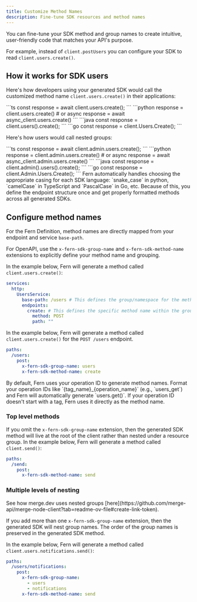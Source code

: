 ```yaml
---
title: Customize Method Names
description: Fine-tune SDK resources and method names
---
```


You can fine-tune your SDK method and group names to create intuitive, user-friendly
code that matches your API's purpose. 

For example, instead of `client.postUsers`
you can configure your SDK to read `client.users.create()`.


## How it works for SDK users

Here's how developers using your generated SDK would call the customized method
name `client.users.create()` in their applications:

<CodeBlocks>
  <CodeBlock title="TypeScript">
    ```ts
    const response = await client.users.create();
    ```
  </CodeBlock>
  <CodeBlock title="Python">
    ```python
    response = client.users.create()
    # or async
    response = await async_client.users.create()
    ```
  </CodeBlock>
  <CodeBlock title="Java">
    ```java
    const response = client.users().create();
    ```
  </CodeBlock>
  <CodeBlock title="Go">
    ```go
    const response = client.Users.Create();
    ```
  </CodeBlock>
</CodeBlocks>

Here's how users would call nested groups:

<CodeBlocks>
  <CodeBlock title="TypeScript">
    ```ts
    const response = await client.admin.users.create();
    ```
  </CodeBlock>
  <CodeBlock title="Python">
    ```python
    response = client.admin.users.create()
    # or async
    response = await async_client.admin.users.create()
    ```
  </CodeBlock>
  <CodeBlock title="Java">
    ```java
    const response = client.admin().users().create();
    ```
  </CodeBlock>
  <CodeBlock title="Go">
    ```go
    const response = client.Admin.Users.Create();
    ```
  </CodeBlock>
</CodeBlocks>

<Note title="Casing is automatically configured">
  Fern automatically handles choosing the appropriate casing for each SDK
  language: `snake_case` in python, `camelCase` in TypeScript and `PascalCase` in
  Go, etc. Because of this, you define the endpoint structure once and get
  properly formatted methods across all generated SDKs.
</Note>

## Configure method names

For the Fern Definition, method names are directly mapped from your endpoint and service `base-path`.

For OpenAPI, use the `x-fern-sdk-group-name` and `x-fern-sdk-method-name` extensions to
explicitly define your method name and grouping.

<AccordionGroup>
<Accordion title="Fern Definition">

In the example below, Fern will generate a method called `client.users.create()`:

```yaml title="users.yml" {4, 6}
services:
  http:
    UsersService: 
      base-path: /users # This defines the group/namespace for the methods
      endpoints:
        create: # This defines the specific method name within the group
          method: POST
          path: ""
```

</Accordion>
<Accordion title="OpenAPI">

In the example below, Fern will generate a
method called `client.users.create()` for the `POST /users` endpoint.

```yaml title="openapi.yaml" {4-5}
paths:
  /users:
    post:
      x-fern-sdk-group-name: users
      x-fern-sdk-method-name: create
```
<Note title="Fern automatically parses `operationId`">
  By default, Fern uses your operation ID to generate method names. Format your
  operation IDs like `{tag_name}_{operation_name}` (e.g., `users_get`) and Fern
  will automatically generate `users.get()`. If your operation ID doesn't start
  with a tag, Fern uses it directly as the method name.
</Note>

### Top level methods

If you omit the `x-fern-sdk-group-name` extension, then the generated SDK method
will live at the root of the client rather than nested under a resource group.
In the example below, Fern will generate a method called `client.send()`:

```yaml title="openapi.yaml" {4}
paths:
  /send:
    post:
      x-fern-sdk-method-name: send
```

### Multiple levels of nesting

<Note>
See how merge.dev uses nested groups [here](https://github.com/merge-api/merge-node-client?tab=readme-ov-file#create-link-token).
</Note>

If you add more than one `x-fern-sdk-group-name` extension, then the generated SDK will nest group names.
The order of the group names is preserved in the generated SDK method.

In the example below, Fern will generate a method called `client.users.notifications.send()`:

```yaml title="openapi.yaml"
paths:
  /users/notifications:
    post:
      x-fern-sdk-group-name:
        - users
        - notifications
      x-fern-sdk-method-name: send
```
</Accordion>
</AccordionGroup>



